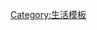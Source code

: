 {{Navbox2
| name  = 數學邏輯遊戲
| title = 數學邏輯遊戲
| state = {{{state|autocollapse}}}
| listclass = hlist

| group1 = 數獨
| list1  = 
*[[數獨]]
**[[殺手數獨]]
**[[对角线數獨]]
*[[算獨]]
*[[順獨]]
*{{le|不等式數獨|Futoshiki}}

| group2 = 圖形填空
| list2 = 
*[[數和]]
**數積
*[[數織]]
*[[數迴]]
*{{le|數間|Heyawake}}
*{{le|數連|Numberlink}}
*[[數橋]]
*{{le|數牆|Nurikabe (puzzle)}}
*{{le|數壹|Hitori}}
*[[點亮|數燈]]
*{{le|數斜|Gokigen Naname}}
*{{le|數闇|Kuromasu}}
*{{le|數方|Shikaku}}
*{{le|數矢|Yajilin}}
*{{le|碼牌|Fillomino}}
*{{le|黑白珠鍊|Masyu}}
*[[嗨達圖]]

| group3 = 算式填空
| list3 =
*[[蟲食算]]
*[[覆面算]]
}}

<noinclude>
[[Category:生活模板]]